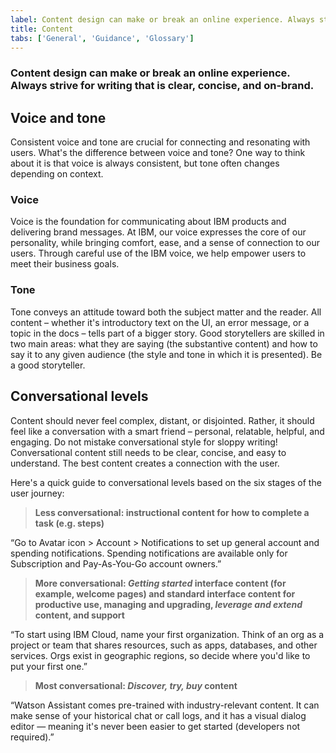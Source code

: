 ```yaml
---
label: Content design can make or break an online experience. Always strive for writing that is clear, concise, and on-brand.
title: Content
tabs: ['General', 'Guidance', 'Glossary']
---
```


### Content design can make or break an online experience. Always strive for writing that is clear, concise, and on-brand.

## Voice and tone

Consistent voice and tone are crucial for connecting and resonating with users. What's the difference between voice and tone? One way to think about it is that voice is always consistent, but tone often changes depending on context.

### Voice

Voice is the foundation for communicating about IBM products and delivering brand messages. At IBM, our voice expresses the core of our personality, while bringing comfort, ease, and a sense of connection to our users. Through careful use of the IBM voice, we help empower users to meet their business goals. 

### Tone

Tone conveys an attitude toward both the subject matter and the reader. All content – whether it's introductory text on the UI, an error message, or a topic in the docs – tells part of a bigger story. Good storytellers are skilled in two main areas: what they are saying (the substantive content) and how to say it to any given audience (the style and tone in which it is presented). Be a good storyteller.

## Conversational levels

Content should never feel complex, distant, or disjointed. Rather, it should feel like a conversation with a smart friend – personal, relatable, helpful, and engaging. Do not mistake conversational style for sloppy writing! Conversational content still needs to be clear, concise, and easy to understand. The best content creates a connection with the user.

Here's a quick guide to conversational levels based on the six stages of the user journey:

> **Less conversational: instructional content for how to complete a task (e.g. steps)**

“Go to Avatar icon > Account > Notifications to set up general account and spending notifications. Spending notifications are available only for Subscription and Pay-As-You-Go account owners.”

> **More conversational: _Getting started_ interface content (for example, welcome pages) and standard interface content for productive use, managing and upgrading, _leverage and extend_ content, and support**

“To start using IBM Cloud, name your first organization. Think of an org as a project or team that shares resources, such as apps, databases, and other services. Orgs exist in geographic regions, so decide where you'd like to put your first one.”

> **Most conversational: _Discover, try, buy_ content**

“Watson Assistant comes pre-trained with industry-relevant content. It can make sense of your historical chat or call logs, and it has a visual dialog editor — meaning it's never been easier to get started (developers not required).”